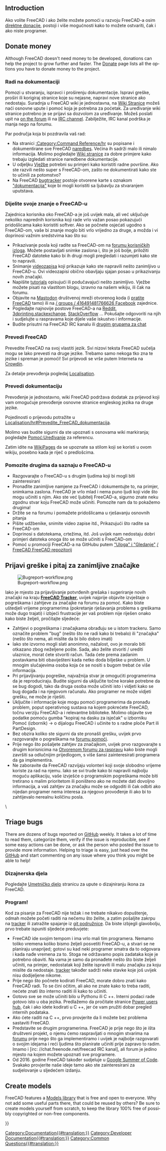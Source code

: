 <languages/>
{{TOCright}}

<div lang="en" dir="ltr" class="mw-content-ltr">
== Introduction ==
</div>

<div class="mw-translate-fuzzy">
Ako volite FreeCAD i ako želite možete pomoći u razvoju FreeCAD-a osim [[Donate/hr|direktne donacije]], postoji i više mogućnosti kako to možete ostvariti, čak i ako niste programer.
</div>

<div lang="en" dir="ltr" class="mw-content-ltr">
== Donate money ==
</div>

<div lang="en" dir="ltr" class="mw-content-ltr">
Although FreeCAD doesn't need money to be developed, donations can help the project to grow further and faster. The [[Donate|Donate]] page lists all the options you have to donate money to the project.
</div>

<span id="Work_on_the_documentation"></span>
=== Radi na dokumentaciji===

Pomozi u stvaranju, ispravci i proširenju dokumentacije. Ispravi greške, proširi ili korigiraj stranice koje su nejasne, napravi nove stranice ako nedostaju. Suradnja u FreeCAD wiki je jednostavna, na [[WikiPages/hr|Wiki Stranice]] možeš naći osnovne upute i pomoć koja je potrebna za poćetak. Za uređivanje wiki stranice potrebno je se prijavi
sa dozvolom za uređivanje. Možeš poslati upit na  [http://forum.freecad.org/viewtopic.php?f=21&t=6830 on the forum] ili na [irc://irc.freenode.net/freecad IRC channel]. Zabilježite, IRC kanal podrška je manja nego na forumu.

<div class="mw-translate-fuzzy">
Par područja koja bi pozdravila vaš rad:
* Na stranici [[:Category:Command Reference/hr]] su popisane i dokumentirane sve FreeCAD [[command/hr|naredbe]]s. Većina ih sadrži malo ili nimalo informacija. Molimo pogledajte [[WikiPages/hr|Wiki stranice]] za dobre primjere kako trebaju izgledati stranice naredbene dokumentacije.
* U odjeljku [[Tutorials/hr|Vježbe]] potrebni su primjeri kako koristiti radne površine. Ako ste razvili nešto super s FreeCAD-om, zašto ne dokumentirati kako ste to učinili za potomstvo?
* Na FreeCAD [[Tracker/hr|bugtracker]] postoje otvorene karte s oznakom [https://freecad.org/tracker/search.php?tag_string=documentation "dokumentacija"] koje bi mogli koristiti sa ljubavlju za stvaranjem uputstava.
</div>

<span id="Share_your_FreeCAD_knowledge"></span>
=== Dijelite svoje znanje o FreeCAD-u ===

Zajednica korisnika oko FreeCAD-a je još uvijek mala, ali već uključuje nekoliko naprednih korisnika koji rade vrlo važan posao pokazujući pridošlicama kako koristiti softver. Ako se počnete osjećati ugodno s FreeCAD-om, vaše bi znanje moglo biti vrlo vrijedno za druge, a možda i vi
doprinosi važnim sredstvima kao što su:
* Prikazivanje posla koji radite sa FreeCAD-om na [http://forum.freecad.org/viewforum.php?f=24 forumu korisničkih izloga]. Možete postavljati snimke zaslona i, što je još bolje, priložiti FreeCAD datoteke kako bi ih drugi mogli pregledati i razumjeti kako ste to napravili.
* Snimanje [http://www.youtube.com/user/FreeCADNews videozapisa] koji prikazuje kako ste napravili nešto zanimljivo u FreeCAD-u. Ovi videozapisi obično obavljaju sjajan posao u prikazivanju novih značajki.
* Napišite [http://freecad-tutorial.blogspot.com/ tutorials] opisujući ili podučavajući nešto zanimljivo. Vježbe možete pisati na vlastitom blogu, izravno na našem wikiju, ili čak na forumu.
* Objavite na [https://joinmastodon.org/ Mastodon] društvenoj mreži otvorenog koda (i [https://fosstodon.org/@FreeCAD pratite FreeCAD] tamo) ili na [https://www.facebook.com / groups / 416491481766626 Facebook] zajednice.
* Pogledajte najnovije postove FreeCAD-a na [https://www.reddit.com/search/?q=freecad&type=link&sort=new Reddit], [https://3dprinting.stackexchange.com/search?tab=newest&q=freecad 3dprinting.stackexchange], [https://stackoverflow.com/search?q=freecad StackOverflow] ... Pokušajte odgovoriti na njih i sudjelujte u raspravama koje dijele vaše iskustvo i informacije.
* Budite prisutni na FreeCAD IRC kanalu ili [https://www.freecad.org/wiki/Help#Chat drugim grupama za chat]

<span id="Translate_FreeCAD"></span>
=== Prevedi FreeCAD ===

<div class="mw-translate-fuzzy">
Prevedite FreeCAD na svoj vlastiti jezik. Svi nizovi teksta FreeCAD sučelja mogu se lako prevesti na druge jezike. Trebamo samo nekoga tko zna te jezike i spreman je pomoći! Svi prijevodi se vrše putem Interneta na [http://crowdin.net/project/freecad Crowdin].
</div>

Za detalje prevođenja pogledaj [[Localisation/hr|Localisation]].

<span id="Translate_the_documentation"></span>
=== Prevedi dokumentaciju ===

Prevođenje je jednostavno, wiki FreeCAD podržava dodatak za prijevod koji vam omogućuje prevođenje osnovne stranice engleskog jezika na druge jezike.

Pojedinosti o prijevodu potražite u [[Localisation/hr#Prevedite_FreeCAD_dokumentacija]].

Molimo vas budite sigurni da ste upoznati s osnovama wiki markiranja; pogledajte [[Help:Editing|Pomoć:Uređivanje]] za referencu.

Zatim idite na [[WikiPages|WikiPages]] da se upoznate sa stilom koji se koristi u ovom wikiju, posebno kada je riječ o predlošcima.

<span id="Help_others_to_know_FreeCAD"></span>
=== Pomozite drugima da saznaju o FreeCAD-u ===

* Razgovarajte o FreeCAD-u s drugim ljudima koji bi mogli biti zainteresirani
* Pronađite zanimljive namjene za FreeCAD i dokumentujte to, na primjer, snimkama zaslona. FreeCAD je vrlo mlad i nema puno ljudi koji vide što mogu učiniti s njim. Ako ste već ljubitelj FreeCAD-a, sigurno znate neku zgodnu stvar koju FreeCAD može učiniti. Pomozite nam da to pokažemo drugima!
* Držite se na forumu i pomažete pridošlicama u rješavanju osnovnih pitanja
* Pišite udžbenike, snimite video zapise itd., Prikazujući što radite sa FreeCAD-om
* Doprinosi s datotekama, crtežima, itd. Još uvijek nam nedostaju dobri primjeri datoteka onoga što se može učiniti s FreeCAD-om
* Pomoć u promociji FreeCAD-a na GitHubu putem [https://help.github.com/articles/be-social/#watch-a-project "Uloga" i "Gledanje"] [https://github.com/FreeCAD / FreeCAD FreeCAD repozitorij]

<span id="Report_bugs_and_ask_for_interesting_features"></span>
== Prijavi greške i pitaj za zanimljive značajke ==

[[File:Bugreport-workflow.png|center]]

Iako je mjesto za prijavljivanje potvrđenih grešaka i sugeriranje novih značajki na kraju '''[[tracker|FreeCAD Tracker]]''', uvijek najprije objavite izvještaje o pogreškama i zahtjeve za značajke na forumu za pomoć. Kako biste uštedjeli vrijeme programerima (pokretanje rješavanja problema s greškama može dugo trajati) i izbjeći frustracije jer vaš problem nije riješen onako kako biste željeli, pročitajte sljedeće:
* Zahtjevi o pogreškama i značajkama obrađuju se u istom trackeru. Samo označite problem "bug" (nešto što ne radi kako bi trebalo) ili "značajka" (nešto što nema, ali mislite da bi bilo dobro imati)
* Iako ste izvorno mogli slati anonimno, nažalost, ovo je moralo biti otkazano zbog neželjene pošte. Sada, ako želite stvoriti / urediti ulaznice, morat ćete stvoriti račun. Tada ćete prema zadanim postavkama biti obaviješteni kada netko doda bilješke u problem. U mnogim slučajevima osoba koja će se nositi s bugom trebat će više informacija.
* Pri prijavljivanju pogreške, najvažnija stvar je omogućiti programerima da je reproduciraju. Budite sigurni da uključite točne korake potrebne da se bug dogodi, tako da druga osoba može učiniti isto i vidjeti kako se bug događa i na njegovom računalu. Ako programer ne može vidjeti grešku, ne može je riješiti.
* Uključite i informacije koje mogu pomoći programerima da pronađu problem, poput operativnog sustava na kojem pokrećete FreeCAD, točnu verziju FreeCAD-a i relevantne biblioteke. Molimo objavite sve podatke pomoću gumba "kopiraj na dasku za isječak" u izborniku Pomoć (izbornik) → o dijalogu FreeCAD i učinite to s radne ploče Part ili PartDesign.
* Bez obzira koliko ste sigurni da ste pronašli grešku, uvijek prvo razgovarajte o pogreškama na [http://forum.freecad.org/viewforum.php?f=3 forumu pomoći].
* Prije nego što pošaljete zahtjev za značajkom, uvijek prvo razgovarajte s drugim korisnicima na [http://forum.freecad.org/viewforum.php?f=8 Otvorenom forumu za raspravu] kako biste mogli završiti sa odlučnijim prijedlogom, s više šansi zainteresirati programera da ga implementira.
* Ne zaboravite da FreeCAD razvijaju volonteri koji svoje slobodno vrijeme koriste za rad na njemu. Iako se svi trude kako bi napravili najbolju moguću aplikaciju, vaše izvješće o programskim pogreškama može biti tretirano s malim prioritetom ili poništeno ako ne možete dati dovoljno informacija, a vaš zahtjev za značajku može se odgoditi ili čak odbiti ako nijedan programer nema interesa za njegovo provođenje ili ako bi to zahtijevalo nerealnu količinu posla.
\

<div lang="en" dir="ltr" class="mw-content-ltr">
== Triage bugs ==
</div>

<div lang="en" dir="ltr" class="mw-content-ltr">
There are dozens of bugs reported on [https://github.com/FreeCAD/FreeCAD/issues GitHub] weekly. It takes a lot of time to read them, categorize them, verify if the issue is reproducible, see if some easy actions can be done, or ask the person who posted the issue to provide more information. Helping to triage is easy, just head over the [https://github.com/FreeCAD/FreeCAD/issues GitHub] and start commenting on any issue where you think you might be able to help!
</div>

<span id="Design_artwork"></span>
=== Dizajnerska djela ===

<div class="mw-translate-fuzzy">
Pogledajte [[Artwork|Umetničko djelo]] stranicu za upute o dizajniranju ikona za FreeCAD.
</div>

<span id="Write_code"></span>
<div class="mw-translate-fuzzy">
=== Program! ===
</div>

Kod za pisanje za FreeCAD nije težak i ne trebate nikakvo dopuštenje, odmah možete početi raditi na nečemu što želite, a zatim pošaljite zakrpu na [http://www.freecad.org/tracker tracker] ili zatražite spajanje iz [https://github.com/FreeCAD git podružnice]. Da biste izbjegli glavobolju, prvo trebate ispuniti sljedeće preduvjete:
* FreeCAD ide svojim tempom i ima vrlo mali tim programera. Nemamo toliko vremena koliko bismo željeli posvetiti FreeCAD-u, a stvari se ne planiraju unaprijed; gotovi su kad neki programer smatra da to odgovara i kada nađe vremena za to. Stoga ne održavamo popis zadataka koje je potrebno obaviti. Na vama je samo da pronađete nešto što biste željeli učiniti, na primjer, nedostatak koji želite ispraviti ili malu značajku za koju mislite da nedostaje. [Http://www.freecad.org/tracker tracker] također sadrži neke stavke koje još uvijek nisu dodijeljene nikome.
* Prije nego što počnete kodirati FreeCAD, morate dobro znati kako FreeCAD radi. To se čini očitim, ali ako ne znate kako to treba raditi, nećete znati što interno raditi ili kako to učiniti.
* Gotovo sve se može učiniti bilo u Pythonu ili C ++. Interni podaci rade gotovo isto u oba jezika. Predlažemo da pročitate stranice [[Power users hub|Power users hub]], čak i ako idete kodirati u C ++, jer će vam pružiti dobar pregled internih podataka.
* Ako ćete raditi na C ++, prvo provjerite da li možete bez problema sastaviti FreeCAD.
* Predstavite se drugim programerima. FreeCAD je prije nego što je išta društveni projekt, o njemu ćemo raspravljati o mnogim stvarima na [http://forum.freecad.org forumu] prije nego što ga implementiramo i uvijek je najbolje razgovarati o svojim idejama i reći ljudima što planirate učiniti prije zapravo to radim. Imamo i [irc: //chat.freenode.net/freecad IRC kanal], ali forum je jedino mjesto na kojem možete upoznati sve programere.
* Od 2016. godine FreeCAD također sudjeluje u [[Google Summer of Code | Google Summer of Code]]. Svakako provjerite naše ideje tamo ako ste zainteresirani za sudjelovanje u sljedećem izdanju.

<div lang="en" dir="ltr" class="mw-content-ltr">
== Create models ==
</div>

<div lang="en" dir="ltr" class="mw-content-ltr">
FreeCAD features a [https://github.com/FreeCAD/FreeCAD-library Models library] that is free and open to everyone. Why not add some useful parts there, that could be reused by others? Be sure to create models yourself from scratch, to keep the library 100% free of possibly copyrighted or non-free components.
</div>


{{Userdocnavi{{#translation:}}}}
[[Category:Documentation{{#translation:}}]]
[[Category:Developer Documentation{{#translation:}}]]
[[Category:Common Questions{{#translation:}}]]